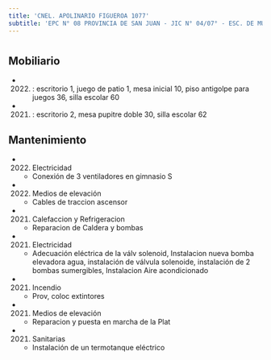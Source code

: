 ```yaml
---
title: 'CNEL. APOLINARIO FIGUEROA 1077'
subtitle: 'EPC N° 08 PROVINCIA DE SAN JUAN - JIC N° 04/07° - ESC. DE MUSICA N° 11'
---
```


#


## Mobiliario

*  (2022) : escritorio 1, juego de patio 1, mesa inicial 10, piso antigolpe para juegos 36, silla escolar 60 

*  (2021) : escritorio 2, mesa pupitre doble 30, silla escolar 62 





## Mantenimiento

*  (2022) Electricidad 
    + Conexión de 3 ventiladores en gimnasio S

*  (2022) Medios de elevación 
    + Cables de traccion ascensor

*  (2021) Calefaccion y Refrigeracion 
    + Reparacion de Caldera y bombas

*  (2021) Electricidad 
    + Adecuación eléctrica de la válv solenoid, Instalacion nueva bomba elevadora agua, instalación de válvula solenoide, instalación de 2 bombas sumergibles, Instalacion Aire acondicionado

*  (2021) Incendio 
    + Prov, coloc extintores

*  (2021) Medios de elevación 
    + Reparacion y puesta en marcha de la Plat

*  (2021) Sanitarias 
    + Instalación de un termotanque eléctrico




